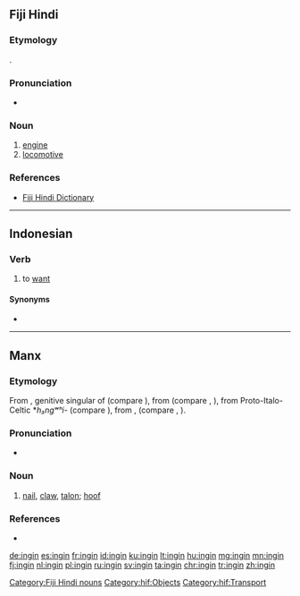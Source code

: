 ==Fiji Hindi==

===Etymology===
{{borrowing|en|engine|lang=hif}}.

===Pronunciation===
* {{IPA|/ɪnɡɪn/|lang=hif}}

===Noun===
{{head|hif|nouns}}

# [[engine]]
# [[locomotive]]

===References===
* [http://web.archive.org/20080308065956/www.geocities.com/fijihindi/FijiHindiEnglishDict.htm#i Fiji Hindi Dictionary]

[[Category:Fiji Hindi nouns]]
[[Category:hif:Objects]]
[[Category:hif:Transport]]

----

==Indonesian==

===Verb===
{{id-verb}}

# to [[want]]
#: {{ux|id|Aku '''ingin''' pergi ke sana|translation=I want to go there}}

====Synonyms====
* {{l|id|mau}}

----

==Manx==

===Etymology===
From {{inh|gv|sga|ingen}}, genitive singular of {{m|sga|inga||nail}} (compare {{cog|ga|ionga}}), from {{der|gv|cel-pro|*angʷīnā}} (compare {{cog|cy|ewin}}, {{cog|br|ivin}}), from Proto-Italo-Celtic *''h₃ngʷʰi-'' (compare {{cog|la|unguis}}), from {{der|gv|ine-pro|*h₃nogʰ-||nail}}, {{m|ine-pro|*h₃nogʷʰ-}} (compare {{cog|grc|ὄνυξ}}, {{cog|ru|но́готь}}).

===Pronunciation===
* {{IPA|/ˈiŋən/|lang=gv}}

===Noun===
{{gv-noun|f|inginyn|pl2=ingnyn|ingney}}

# {{lb|gv|anatomy}} [[nail]], [[claw]], [[talon]]; [[hoof]]

===References===
* {{R:DIL|28652|head=2 ingen}}

[[de:ingin]]
[[es:ingin]]
[[fr:ingin]]
[[id:ingin]]
[[ku:ingin]]
[[lt:ingin]]
[[hu:ingin]]
[[mg:ingin]]
[[mn:ingin]]
[[fj:ingin]]
[[nl:ingin]]
[[pl:ingin]]
[[ru:ingin]]
[[sv:ingin]]
[[ta:ingin]]
[[chr:ingin]]
[[tr:ingin]]
[[zh:ingin]]